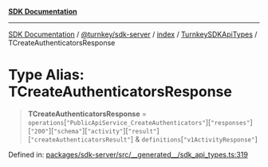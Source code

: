 [**SDK Documentation**](../../../../../../README.mdx)

***

[SDK Documentation](../../../../../../packages.mdx) / [@turnkey/sdk-server](../../../../README.mdx) / [index](../../../README.mdx) / [TurnkeySDKApiTypes](../README.mdx) / TCreateAuthenticatorsResponse

# Type Alias: TCreateAuthenticatorsResponse

> **TCreateAuthenticatorsResponse** = `operations`\[`"PublicApiService_CreateAuthenticators"`\]\[`"responses"`\]\[`"200"`\]\[`"schema"`\]\[`"activity"`\]\[`"result"`\]\[`"createAuthenticatorsResult"`\] & `definitions`\[`"v1ActivityResponse"`\]

Defined in: [packages/sdk-server/src/\_\_generated\_\_/sdk\_api\_types.ts:319](https://github.com/tkhq/sdk/blob/fd49bfe86475c8603b3eb385aa101efa36fa32fc/packages/sdk-server/src/__generated__/sdk_api_types.ts#L319)
